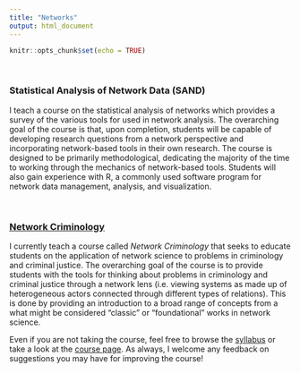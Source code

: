 ```yaml
---
title: "Networks"
output: html_document
---
```


```r
knitr::opts_chunk$set(echo = TRUE)
```
<br>

### Statistical Analysis of Network Data (SAND)

I teach a course on the statistical analysis of networks which provides a survey of the various tools for used in network analysis. The overarching goal of the course is that, upon completion, students will be capable of developing research questions from a network perspective and incorporating network-based tools in their own research. The course is designed to be primarily methodological, dedicating the majority of the time to working through the mechanics of network-based tools. Students will also gain experience with R, a commonly used software program for network data management, analysis, and visualization.

<br>

### [Network Criminology](https://jacobtnyoung.github.io/NetworkCriminology/)

I currently teach a course called *Network Criminology* that seeks to educate students on the application of network science to problems in criminology and criminal justice. The overarching goal of the course is to provide students with the tools for thinking about problems in criminology and criminal justice through a network lens (i.e. viewing systems as made up of heterogeneous actors connected through different types of relations). This is done by providing an introduction to a broad range of concepts from a what might be considered “classic” or “foundational” works in network science.

Even if you are not taking the course, feel free to browse the [syllabus](https://jacobtnyoung.github.io/NetworkCriminology/network_crim_syllabus.pdf) or take a look at the [course page](https://jacobtnyoung.github.io/NetworkCriminology/). As always, I welcome any feedback on suggestions you may have for improving the course!
